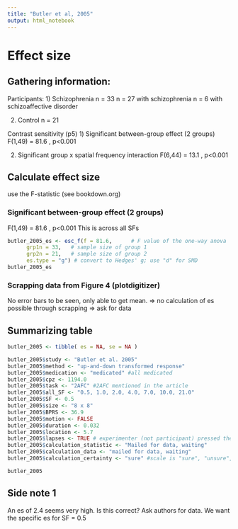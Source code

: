 ```yaml
---
title: "Butler et al, 2005"
output: html_notebook
---
```


# Effect size

## Gathering information:

Participants:
1) Schizophrenia n = 33 
n = 27 with schizophrenia
n = 6 with schizoaffective disorder

2)  Control n = 21

Contrast sensitivity (p5)
1) Significant between-group effect (2 groups)
F(1,49) = 81.6 , p\<0.001

2)  Significant group x spatial frequency interaction
F(6,44) = 13.1 , p\<0.001

## Calculate effect size
use the F-statistic (see bookdown.org)

### Significant between-group effect (2 groups)
F(1,49) = 81.6 , p\<0.001 
This is across all SFs
```r
butler_2005_es <- esc_f(f = 81.6,      # F value of the one-way anova
      grp1n = 33,   # sample size of group 1 
      grp2n = 21,   # sample size of group 2
      es.type = "g") # convert to Hedges' g; use "d" for SMD
butler_2005_es
```

### Scrapping data from Figure 4 (plotdigitizer)
No error bars to be seen, only able to get mean. => no calculation of es possible through scrapping
=> ask for data

## Summarizing table
```r
butler_2005 <- tibble( es = NA, se = NA ) 

butler_2005$study <- "Butler et al. 2005"
butler_2005$method <- "up-and-down transformed response"  
butler_2005$medication <- "medicated" #all medicated
butler_2005$cpz <- 1194.0 
butler_2005$task <- "2AFC" #2AFC mentioned in the article
butler_2005$all_SF <- "0.5, 1.0, 2.0, 4.0, 7.0, 10.0, 21.0"
butler_2005$SF <- 0.5
butler_2005$size <- "8 x 8" 
butler_2005$BPRS <- 36.9
butler_2005$motion <- FALSE 
butler_2005$duration <- 0.032 
butler_2005$location <- 5.7
butler_2005$lapses <- TRUE # experimenter (not participant) pressed the buttons to indicate whether stimulus on left or right side 
butler_2005$calculation_statistic <- "Mailed for data, waiting"  
butler_2005$calculation_data <- "mailed for data, waiting" 
butler_2005$calculation_certainty <- "sure" #scale is "sure", "unsure", "very unsure"

butler_2005
```

## Side note 1
An es of 2.4 seems very high. Is this correct?
Ask authors for data. We want the specific es for SF = 0.5

